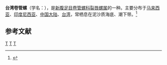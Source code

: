 {{Speciesbox
| taxon = Turricula javana
| image = Turricula javana 001.png
| binomial_authority = (Linnaeus, 1758)
}}
'''台湾卷管螺'''（学名：''{{lang|la|Turricula javana}}''），是[[新腹足目|新腹足目]][[卷管螺科|卷管螺科]][[裂唇螺属|裂唇螺属]]的一种。主要分布于[[马来西亚|马来西亚]]、[[印度尼西亚|印度尼西亚]]、[[中国大陆|中国大陆]]、[[台湾|台湾]]，常栖息在泥沙质海底、潮下带。<ref>{{cite web|url=http://shell.sinica.edu.tw/chinese/shellbase_detail.php?science_no=1414|title=国际贝库：台湾卷管螺|publisher=台湾贝类资料库|accessdate=2009-08-11|archive-date=2016-03-04|archive-url=https://web.archive.org/web/20160304113744/http://shell.sinica.edu.tw/chinese/shellbase_detail.php?science_no=1414|dead-url=no}}</ref>

== 参考文献 ==
{{reflist}}
{{Taxonbar|from=Q1056510}}

[[Category:裂唇螺属|T]]
[[Category:_卡尔·林奈命名的生物分类|T]]
[[Category:_1758年描述的动物|T]]